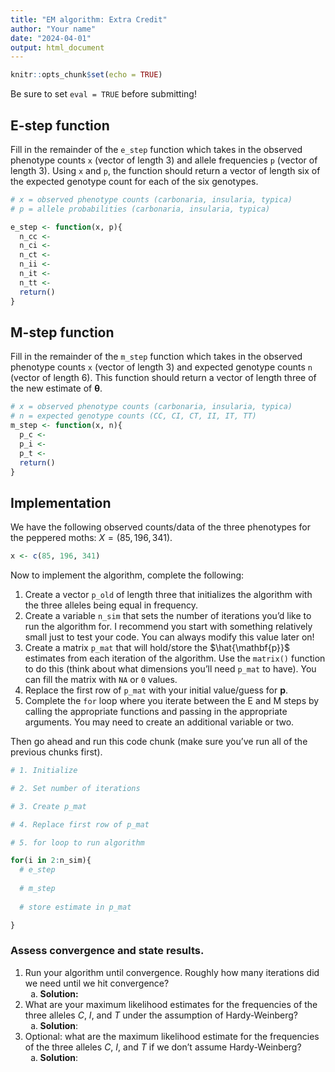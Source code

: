 ```yaml
---
title: "EM algorithm: Extra Credit"
author: "Your name"
date: "2024-04-01"
output: html_document
---
```


```r
knitr::opts_chunk$set(echo = TRUE)
```

Be sure to set `eval = TRUE` before submitting!

## E-step function

Fill in the remainder of the `e_step` function which takes in the observed phenotype counts `x` (vector of length 3) and allele frequencies `p` (vector of length 3). Using `x` and `p`, the function should return a vector of length six of the expected genotype count for each of the six genotypes.

```r
# x = observed phenotype counts (carbonaria, insularia, typica)
# p = allele probabilities (carbonaria, insularia, typica)

e_step <- function(x, p){
  n_cc <- 
  n_ci <- 
  n_ct <- 
  n_ii <-
  n_it <- 
  n_tt <-
  return()
}
```

## M-step function

Fill in the remainder of the `m_step` function which takes in the observed phenotype counts `x` (vector of length 3) and expected genotype counts `n` (vector of length 6). This function should return a vector of length three of the new estimate of $\boldsymbol{\theta}$.

```r
# x = observed phenotype counts (carbonaria, insularia, typica)
# n = expected genotype counts (CC, CI, CT, II, IT, TT)
m_step <- function(x, n){
  p_c <- 
  p_i <- 
  p_t <- 
  return()
}
```

## Implementation

We have the following observed counts/data of the three phenotypes for the peppered moths: $X = (85, 196, 341)$.

```r
x <- c(85, 196, 341)
```

Now to implement the algorithm, complete the following:

1.  Create a vector `p_old` of length three that initializes the algorithm with the three alleles being equal in frequency.
2.  Create a variable `n_sim` that sets the number of iterations you'd like to run the algorithm for. I recommend you start with something relatively small just to test your code. You can always modify this value later on!
3.  Create a matrix `p_mat` that will hold/store the $\hat{\mathbf{p}}$ estimates from each iteration of the algorithm. Use the `matrix()` function to do this (think about what dimensions you'll need `p_mat` to have). You can fill the matrix with `NA` or `0` values.
4.  Replace the first row of `p_mat` with your initial value/guess for $\mathbf{p}$.
5.  Complete the `for` loop where you iterate between the E and M steps by calling the appropriate functions and passing in the appropriate arguments. You may need to create an additional variable or two.

Then go ahead and run this code chunk (make sure you've run all of the previous chunks first).

```r
# 1. Initialize

# 2. Set number of iterations

# 3. Create p_mat

# 4. Replace first row of p_mat

# 5. for loop to run algorithm

for(i in 2:n_sim){
  # e_step
  
  # m_step
  
  # store estimate in p_mat

}
```

### Assess convergence and state results.

1.  Run your algorithm until convergence. Roughly how many iterations did we need until we hit convergence?
    a.  **Solution:**
2.  What are your maximum likelihood estimates for the frequencies of the three alleles $C$, $I$, and $T$ under the assumption of Hardy-Weinberg?
    a.  **Solution**:
3.  Optional: what are the maximum likelihood estimate for the frequencies of the three alleles $C$, $I$, and $T$ if we don't assume Hardy-Weinberg?
    a.  **Solution**:
